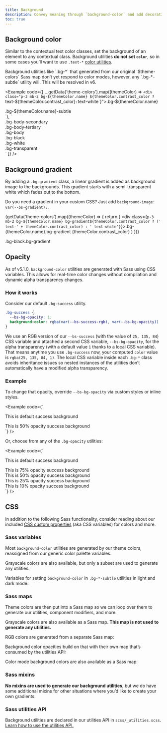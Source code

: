 ```yaml
---
title: Background
description: Convey meaning through `background-color` and add decoration with gradients.
toc: true
---
```



<Callout name="warning-color-assistive-technologies" />

## Background color

Similar to the contextual text color classes, set the background of an element to any contextual class. Background utilities **do not set `color`**, so in some cases you’ll want to use `.text-*` [color utilities]([[docsref:/utilities/colors]]).

<Callout>
Background utilities like `.bg-*` that generated from our original `$theme-colors` Sass map don’t yet respond to color modes, however, any `.bg-*-subtle` utility will. This will be resolved in v6.
</Callout>

<Example code={[
  ...getData('theme-colors').map((themeColor) => `<div class="p-3 mb-2 bg-${themeColor.name} ${themeColor.contrast_color ? `text-${themeColor.contrast_color}` : `text-white`}">.bg-${themeColor.name}</div>
<div class="p-3 mb-2 bg-${themeColor.name}-subtle text-${themeColor.name}-emphasis">.bg-${themeColor.name}-subtle</div>`),
  `<div class="p-3 mb-2 bg-body-secondary">.bg-body-secondary</div>
<div class="p-3 mb-2 bg-body-tertiary">.bg-body-tertiary</div>
<div class="p-3 mb-2 bg-body text-body">.bg-body</div>
<div class="p-3 mb-2 bg-black text-white">.bg-black</div>
<div class="p-3 mb-2 bg-white text-dark">.bg-white</div>
<div class="p-3 mb-2 bg-transparent text-body">.bg-transparent</div>`
]} />

## Background gradient

By adding a `.bg-gradient` class, a linear gradient is added as background image to the backgrounds. This gradient starts with a semi-transparent white which fades out to the bottom.

Do you need a gradient in your custom CSS? Just add `background-image: var(--bs-gradient);`.

{getData('theme-colors').map((themeColor) => {
  return (
    <div class={`p-3 mb-2 bg-${themeColor.name} bg-gradient${themeColor.contrast_color ? (' text-' + themeColor.contrast_color) : ' text-white'}`}>.bg-{themeColor.name}.bg-gradient {themeColor.contrast_color}</div>
  )
})}
<div class="p-3 mb-2 bg-black bg-gradient text-white">.bg-black.bg-gradient</div>

## Opacity

<AddedIn version="5.1.0" />

As of v5.1.0, `background-color` utilities are generated with Sass using CSS variables. This allows for real-time color changes without compilation and dynamic alpha transparency changes.

### How it works

Consider our default `.bg-success` utility.

```css
.bg-success {
  --bs-bg-opacity: 1;
  background-color: rgba(var(--bs-success-rgb), var(--bs-bg-opacity)) !important;
}
```

We use an RGB version of our `--bs-success` (with the value of `25, 135, 84`) CSS variable and attached a second CSS variable, `--bs-bg-opacity`, for the alpha transparency (with a default value `1` thanks to a local CSS variable). That means anytime you use `.bg-success` now, your computed `color` value is `rgba(25, 135, 84, 1)`. The local CSS variable inside each `.bg-*` class avoids inheritance issues so nested instances of the utilities don’t automatically have a modified alpha transparency.

### Example

To change that opacity, override `--bs-bg-opacity` via custom styles or inline styles.

<Example code={`<div class="bg-success p-2 text-white">This is default success background</div>
<div class="bg-success p-2" style="--bs-bg-opacity: .5;">This is 50% opacity success background</div>`} />

Or, choose from any of the `.bg-opacity` utilities:

<Example code={`<div class="bg-success p-2 text-white">This is default success background</div>
<div class="bg-success p-2 text-white bg-opacity-75">This is 75% opacity success background</div>
<div class="bg-success p-2 text-dark bg-opacity-50">This is 50% opacity success background</div>
<div class="bg-success p-2 text-dark bg-opacity-25">This is 25% opacity success background</div>
<div class="bg-success p-2 text-dark bg-opacity-10">This is 10% opacity success background</div>`} />

## CSS

In addition to the following Sass functionality, consider reading about our included [CSS custom properties]([[docsref:/customize/css-variables]]) (aka CSS variables) for colors and more.

### Sass variables

Most `background-color` utilities are generated by our theme colors, reassigned from our generic color palette variables.

<ScssDocs name="color-variables" file="scss/_variables.scss" />

<ScssDocs name="theme-color-variables" file="scss/_variables.scss" />

<ScssDocs name="variable-gradient" file="scss/_variables.scss" />

Grayscale colors are also available, but only a subset are used to generate any utilities.

<ScssDocs name="gray-color-variables" file="scss/_variables.scss" />

Variables for setting `background-color` in `.bg-*-subtle` utilities in light and dark mode:

<ScssDocs name="theme-bg-subtle-variables" file="scss/_variables.scss" />

<ScssDocs name="theme-bg-subtle-dark-variables" file="scss/_variables-dark.scss" />

### Sass maps

Theme colors are then put into a Sass map so we can loop over them to generate our utilities, component modifiers, and more.

<ScssDocs name="theme-colors-map" file="scss/_variables.scss" />

Grayscale colors are also available as a Sass map. **This map is not used to generate any utilities.**

<ScssDocs name="gray-colors-map" file="scss/_variables.scss" />

RGB colors are generated from a separate Sass map:

<ScssDocs name="theme-colors-rgb" file="scss/_maps.scss" />

Background color opacities build on that with their own map that’s consumed by the utilities API:

<ScssDocs name="utilities-bg-colors" file="scss/_maps.scss" />

Color mode background colors are also available as a Sass map:

<ScssDocs name="theme-bg-subtle-map" file="scss/_maps.scss" />

<ScssDocs name="theme-bg-subtle-dark-map" file="scss/_maps.scss" />

### Sass mixins

**No mixins are used to generate our background utilities**, but we do have some additional mixins for other situations where you’d like to create your own gradients.

<ScssDocs name="gradient-bg-mixin" file="scss/mixins/_gradients.scss" />

<ScssDocs name="gradient-mixins" file="scss/mixins/_gradients.scss" />

### Sass utilities API

Background utilities are declared in our utilities API in `scss/_utilities.scss`. [Learn how to use the utilities API.]([[docsref:/utilities/api#using-the-api]])

<ScssDocs name="utils-bg-color" file="scss/_utilities.scss" />
